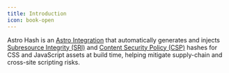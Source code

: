 ```yaml
---
title: Introduction
icon: book-open
---
```


Astro Hash is an [Astro Integration](https://docs.astro.build/en/guides/integrations-guide/) that automatically generates and injects [Subresource Integrity (SRI)](https://developer.mozilla.org/en-US/docs/Web/Security/Subresource_Integrity) and [Content Security Policy (CSP)](https://developer.mozilla.org/en-US/docs/Web/HTTP/Guides/CSP) hashes for CSS and JavaScript assets at build time, helping mitigate supply-chain and cross-site scripting risks.
